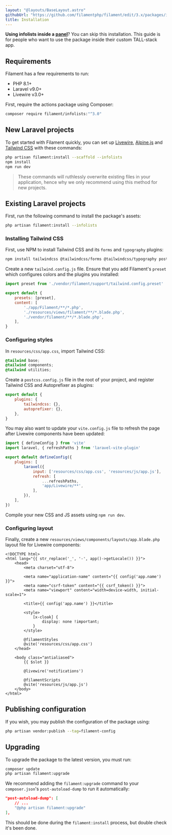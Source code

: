 ```yaml
---
layout: "@layouts/BaseLayout.astro"
githubUrl: "https://github.com/filamentphp/filament/edit/3.x/packages/infolists/docs/01-installation.md"
title: Installation
---
```


**Using infolists inside a [panel](./../panels)**? You can skip this installation. This guide is for people who want to use the package inside their custom TALL-stack app.

## Requirements

Filament has a few requirements to run:

- PHP 8.1+
- Laravel v9.0+
- Livewire v3.0+

First, require the actions package using Composer:

```bash
composer require filament/infolists:"^3.0"
```

## New Laravel projects

To get started with Filament quickly, you can set up [Livewire](https://laravel-livewire.com), [Alpine.js](https://alpinejs.dev) and [Tailwind CSS](https://tailwindcss.com) with these commands:

```bash
php artisan filament:install --scaffold --infolists
npm install
npm run dev
```

> These commands will ruthlessly overwrite existing files in your application, hence why we only recommend using this method for new projects.

## Existing Laravel projects

First, run the following command to install the package's assets:

```bash
php artisan filament:install --infolists
```

### Installing Tailwind CSS

First, use NPM to install Tailwind CSS and its `forms` and `typography` plugins:

```bash
npm install tailwindcss @tailwindcss/forms @tailwindcss/typography postcss autoprefixer --save-dev
```

Create a new `tailwind.config.js` file. Ensure that you add Filament's `preset` which configures colors and the plugins you installed:

```js
import preset from './vendor/filament/support/tailwind.config.preset'

export default {
    presets: [preset],
    content: [
        './app/Filament/**/*.php',
        './resources/views/filament/**/*.blade.php',
        './vendor/filament/**/*.blade.php',
    ],
}
```

### Configuring styles

In `resources/css/app.css`, import Tailwind CSS:

```css
@tailwind base;
@tailwind components;
@tailwind utilities;
```

Create a `postcss.config.js` file in the root of your project, and register Tailwind CSS and Autoprefixer as plugins:

```js
export default {
    plugins: {
        tailwindcss: {},
        autoprefixer: {},
    },
}
```

You may also want to update your `vite.config.js` file to refresh the page after Livewire components have been updated:

```js
import { defineConfig } from 'vite'
import laravel, { refreshPaths } from 'laravel-vite-plugin'

export default defineConfig({
    plugins: [
        laravel({
            input: ['resources/css/app.css', 'resources/js/app.js'],
            refresh: [
                ...refreshPaths,
                'app/Livewire/**',
            ],
        }),
    ],
})
```

Compile your new CSS and JS assets using `npm run dev`.

### Configuring layout

Finally, create a new `resources/views/components/layouts/app.blade.php` layout file for Livewire components:

```blade
<!DOCTYPE html>
<html lang="{{ str_replace('_', '-', app()->getLocale()) }}">
    <head>
        <meta charset="utf-8">

        <meta name="application-name" content="{{ config('app.name') }}">
        <meta name="csrf-token" content="{{ csrf_token() }}">
        <meta name="viewport" content="width=device-width, initial-scale=1">

        <title>{{ config('app.name') }}</title>

        <style>
            [x-cloak] {
                display: none !important;
            }
        </style>

        @filamentStyles
        @vite('resources/css/app.css')
    </head>

    <body class="antialiased">
        {{ $slot }}

        @livewire('notifications')

        @filamentScripts
        @vite('resources/js/app.js')
    </body>
</html>
```

## Publishing configuration

If you wish, you may publish the configuration of the package using:

```bash
php artisan vendor:publish --tag=filament-config
```

## Upgrading

To upgrade the package to the latest version, you must run:

```bash
composer update
php artisan filament:upgrade
```

We recommend adding the `filament:upgrade` command to your `composer.json`'s `post-autoload-dump` to run it automatically:

```json
"post-autoload-dump": [
    // ...
    "@php artisan filament:upgrade"
],
```

This should be done during the `filament:install` process, but double check it's been done.
